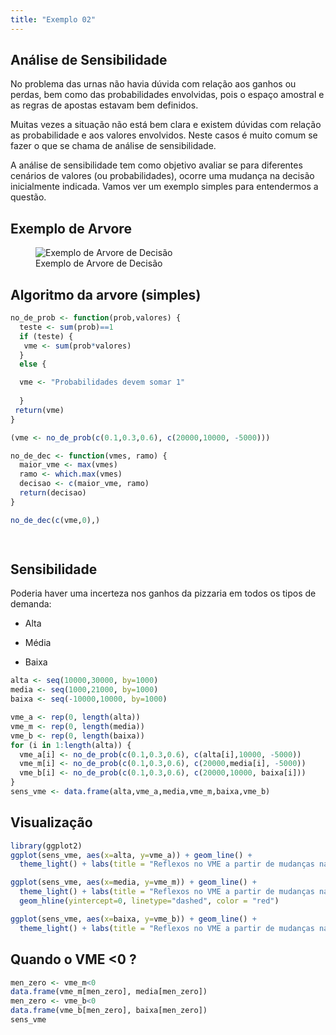 ```yaml
---
title: "Exemplo 02"
---
```


## Análise de Sensibilidade

No problema das urnas não havia dúvida com relação aos ganhos ou perdas, bem como das probabilidades envolvidas, pois o espaço amostral e as regras de apostas estavam bem definidos.

Muitas vezes a situação não está bem clara e existem dúvidas com relação as probabilidade e aos valores envolvidos. Neste casos é muito comum se fazer o que se chama de análise de sensibilidade.

A análise de sensibilidade tem como objetivo avaliar se para diferentes cenários de valores (ou probabilidades), ocorre uma mudança na decisão inicialmente indicada. Vamos ver um exemplo simples para entendermos a questão.

## Exemplo de Arvore

![Exemplo de Arvore de Decisão](/images/arvore_simples.png)

## Algoritmo da arvore (simples)

```r
no_de_prob <- function(prob,valores) {
  teste <- sum(prob)==1
  if (teste) {
   vme <- sum(prob*valores)
  } 
  else {

  vme <- "Probabilidades devem somar 1"
    
  }
 return(vme) 
}

(vme <- no_de_prob(c(0.1,0.3,0.6), c(20000,10000, -5000)))

no_de_dec <- function(vmes, ramo) {
  maior_vme <- max(vmes)
  ramo <- which.max(vmes)
  decisao <- c(maior_vme, ramo)
  return(decisao)
}

no_de_dec(c(vme,0),)

  
```

## Sensibilidade

Poderia haver uma incerteza nos ganhos da pizzaria em todos os tipos de demanda:

-   Alta

-   Média

-   Baixa

```r
alta <- seq(10000,30000, by=1000)
media <- seq(1000,21000, by=1000)
baixa <- seq(-10000,10000, by=1000)

vme_a <- rep(0, length(alta))
vme_m <- rep(0, length(media))
vme_b <- rep(0, length(baixa))
for (i in 1:length(alta)) {
  vme_a[i] <- no_de_prob(c(0.1,0.3,0.6), c(alta[i],10000, -5000))
  vme_m[i] <- no_de_prob(c(0.1,0.3,0.6), c(20000,media[i], -5000))
  vme_b[i] <- no_de_prob(c(0.1,0.3,0.6), c(20000,10000, baixa[i]))
}
sens_vme <- data.frame(alta,vme_a,media,vme_m,baixa,vme_b)
```

## Visualização

```r
library(ggplot2)
ggplot(sens_vme, aes(x=alta, y=vme_a)) + geom_line() + 
  theme_light() + labs(title = "Reflexos no VME a partir de mudanças na demanda alta") + xlab("Retorno na demanda alta") + ylab("VME")

ggplot(sens_vme, aes(x=media, y=vme_m)) + geom_line() + 
  theme_light() + labs(title = "Reflexos no VME a partir de mudanças na demanda média") + xlab("Retorno na demanda média") + ylab("VME") +
  geom_hline(yintercept=0, linetype="dashed", color = "red")

ggplot(sens_vme, aes(x=baixa, y=vme_b)) + geom_line() + 
  theme_light() + labs(title = "Reflexos no VME a partir de mudanças na demanda baixa") + xlab("Retorno na demanda baixa") + ylab("VME") + geom_hline(yintercept=0, linetype="dashed", color = "red")
```

## Quando o VME \<0 ?

```r
men_zero <- vme_m<0
data.frame(vme_m[men_zero], media[men_zero])
men_zero <- vme_b<0
data.frame(vme_b[men_zero], baixa[men_zero])
sens_vme
```
